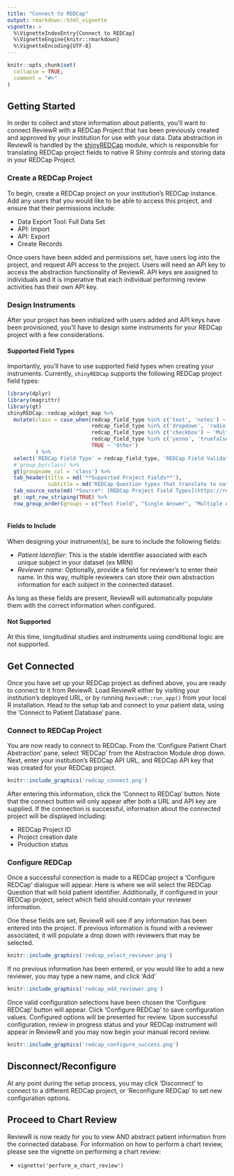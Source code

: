 ```yaml
---
title: "Connect to REDCap"
output: rmarkdown::html_vignette
vignette: >
  %\VignetteIndexEntry{Connect to REDCap}
  %\VignetteEngine{knitr::rmarkdown}
  %\VignetteEncoding{UTF-8}
---
```


```r
knitr::opts_chunk$set(
  collapse = TRUE,
  comment = "#>"
)
```

## Getting Started

In order to collect and store information about patients, you'll want to connect ReviewR with a REDCap Project that has been previously created and approved by your institution for use with your data. Data abstraction in ReviewR is handled by the [shinyREDCap](https://shinyredcap.thewileylab.org/) module, which is responsible for translating REDCap project fields to native R Shiny controls and storing data in your REDCap Project. 

### Create a REDCap Project

To begin, create a REDCap project on your institution's REDCap instance. Add any users that you would like to be able to access this project, and ensure that their permissions include:

* Data Export Tool: Full Data Set
* API: Import
* API: Export
* Create Records

Once users have been added and permissions set, have users log into the project, and request API access to the project. Users will need an API key to access the abstraction functionality of ReviewR. API keys are assigned to individuals and it is imperative that each individual performing review activities has their own API key.

### Design Instruments

After your project has been initialized with users added and API keys have been provisioned, you'll have to design some instruments for your REDCap project with a few considerations. 

#### Supported Field Types
Importantly, you'll have to use supported field types when creating your instruments. Currently, `shinyREDCap` supports the following REDCap project field types:
```r
library(dplyr)
library(magrittr)
library(gt)
shinyREDCap::redcap_widget_map %>% 
  mutate(class = case_when(redcap_field_type %in% c('text', 'notes') ~ 'Text Field',
                           redcap_field_type %in% c('dropdown', 'radio') ~ 'Single Answer',
                           redcap_field_type %in% c('checkbox') ~ 'Multiple Answer',
                           redcap_field_type %in% c('yesno', 'truefalse') ~ 'Logical',
                           TRUE ~ 'Other')
         ) %>% 
  select('REDCap Field Type' = redcap_field_type, 'REDCap Field Validation' = redcap_field_val, class, -shinyREDCap_widget_function) %>% 
  # group_by(class) %>%
  gt(groupname_col = 'class') %>% 
  tab_header(title = md('**Supported Project Fields**'),
             subtitle = md('REDCap Question types that translate to native shiny controls.')) %>%
  tab_source_note(md('*Source*: [REDCap Project Field Types](https://redcap.vanderbilt.edu/consortium/videoplayer.php?video=field_types02.mp4&title=REDCap%20Project%20Field%20Types&referer=redcap.ucdenver.edu)')) %>% 
  gt::opt_row_striping(TRUE) %>% 
  row_group_order(groups = c("Text Field", "Single Answer", "Multiple Answer", "Logical"))
  
```

#### Fields to Include

When designing your instrument(s), be sure to include the following fields:

* *Patient Identifier*: This is the stable identifier associated with each unique subject in your dataset (ex MRN)
* *Reviewer name*: Optionally, provide a field for reviewer's to enter their name. In this way, multiple reviewers can store their own abstraction information for each subject in the connected dataset.

As long as these fields are present, ReviewR will automatically populate them with the correct information when configured.

#### Not Supported

At this time, longitudinal studies and instruments using conditional logic are not supported. 

## Get Connected

Once you have set up your REDCap project as defined above, you are ready to connect to it from ReviewR. Load ReviewR either by visiting your institution's deployed URL, or by running `ReviewR::run_app()` from your local R installation. Head to the setup tab and connect to your patient data, using the 'Connect to Patient Database' pane. 

### Connect to REDCap Project

You are now ready to connect to REDCap. From the 'Configure Patient Chart Abstraction' pane, select 'REDCap' from the Abstraction Module drop down. Next, enter your institution's REDCap API URL, and REDCap API key that was created for your REDCap project.

```r
knitr::include_graphics('redcap_connect.png')
```
After entering this information, click the 'Connect to REDCap' button. Note that the connect button will only appear after both a URL and API key are supplied. If the connection is successful, information about the connected project will be displayed including:

* REDCap Project ID
* Project creation date
* Production status

### Configure REDCap

Once a successful connection is made to a REDCap project a 'Configure REDCap' dialogue will appear. Here is where we will select the REDCap Question that will hold patient identifier. Additionally, if configured in your REDCap project, select which field should contain your reviewer information. 

One these fields are set, ReviewR will see if any information has been entered into the project. If previous information is found with a reviewer associated, it will populate a drop down with reviewers that may be selected. 

```r
knitr::include_graphics('redcap_select_reviewer.png')
```

If no previous information has been entered, or you would like to add a new reviewer, you may type a new name, and click 'Add'
```r
knitr::include_graphics('redcap_add_reviewer.png')
```

Once valid configuration selections have been chosen the 'Configure REDCap' button will appear. Click 'Configure REDCap' to save configuration values. Configured options will be presented for review. Upon successful configuration, review in progress status and your REDCap instrument will appear in ReviewR and you may now begin your manual record review. 
```r
knitr::include_graphics('redcap_configure_success.png')
```

## Disconnect/Reconfigure

At any point during the setup process, you may click 'Disconnect' to connect to a different REDCap project, or 'Reconfigure REDCap' to set new configuration options.

## Proceed to Chart Review

ReviewR is now ready for you to view AND abstract patient information from the connected database. For information on how to perform a chart review, please see the vignette on performing a chart review:

* `vignette('perform_a_chart_review')`
